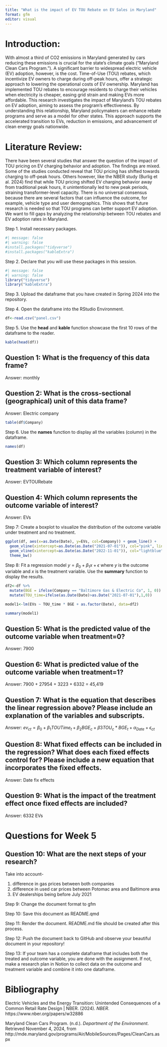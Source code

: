 ```yaml
---
title: "What is the impact of EV TOU Rebate on EV Sales in Maryland"
format: gfm
editor: visual
---
```


# Introduction:

With almost a third of CO2 emissions in Maryland generated by cars reducing these emissions is crucial for the state’s climate goals (“Maryland Clean Cars Program.”). A significant barrier to widespread electric vehicle (EV) adoption, however, is the cost. Time-of-Use (TOU) rebates, which incentivize EV owners to charge during off-peak hours, offer a strategic approach to lowering the operational costs of EV ownership. Maryland has implemented TOU rebates to encourage residents to charge their vehicles when electricity is cheaper, easing grid strain and making EVs more affordable. This research investigates the impact of Maryland’s TOU rebates on EV adoption, aiming to assess the program’s effectiveness. By understanding this relationship, Maryland policymakers can enhance rebate programs and serve as a model for other states. This approach supports the accelerated transition to EVs, reduction in emissions, and advancement of clean energy goals nationwide.

# Literature Review:

There have been several studies that answer the question of the impact of TOU pricing on EV charging behavior and adoption. The findings are mixed. Some of the studies conducted reveal that TOU pricing has shifted towards charging to off-peak hours. Others however, like the NBER study (Burlig et al. 2024) find that while TOU pricing shifted EV charging behavior away from traditional peak hours, it unintentionally led to new peak periods, straining transformer-level capacity. There is no universal consensus because there are several factors that can influence the outcome, for example, vehicle type and user demographics. This shows that future research is needed so that TOU programs can better support EV adoption. We want to fill gaps by analyzing the relationship between TOU rebates and EV adoption rates in Maryland.

Step 1. Install necessary packages.

```r
#| message: false
#| warning: false
#install.packages("tidyverse")
#install.packages("kableExtra")
```

Step 2. Declare that you will use these packages in this session.

```r
#| message: false
#| warning: false
library("tidyverse")
library("kableExtra")
```

Step 3. Upload the dataframe that you have created in Spring 2024 into the repository.

Step 4. Open the dataframe into the RStudio Environment.

```r
df<-read.csv("panel.csv")
```

Step 5. Use the **head** and **kable** function showcase the first 10 rows of the dataframe to the reader.

```r
kable(head(df))
```

## Question 1: What is the frequency of this data frame?

Answer: monthly

## Question 2: What is the cross-sectional (geographical) unit of this data frame?

Answer: Electric company

```r
table(df$Company)
```

Step 6. Use the **names** function to display all the variables (column) in the dataframe.

```r
names(df) 
```

## Question 3: Which column represents the treatment variable of interest?

Answer: EVTOURebate

## Question 4: Which column represents the outcome variable of interest?

Answer: EVs

Step 7: Create a boxplot to visualize the distribution of the outcome variable under treatment and no treatment.

```r

ggplot(df, aes(x=as.Date(Date), y=EVs, col=Company)) + geom_line() +
  geom_vline(xintercept=as.Date(as.Date("2021-07-01")), col="pink", linetype="dashed", lwd=1) +
  geom_vline(xintercept=as.Date(as.Date("2022-11-01")), col="lightblue", linetype="dashed", lwd=1) +
  theme_bw()
```

Step 8: Fit a regression model $y=\beta_0 + \beta_1 x + \epsilon$ where $y$ is the outcome variable and $x$ is the treatment variable. Use the **summary** function to display the results.

```r
df2<-df %>%
  mutate(BGE = ifelse(Company == "Baltimore Gas & Electric Co", 1, 0)) %>%
  mutate(TOU_time=ifelse(as.Date(Date)>as.Date("2021-07-01"),1,0))

model1<-lm(EVs ~ TOU_time * BGE + as.factor(Date), data=df2)

summary(model1)
```

## Question 5: What is the predicted value of the outcome variable when treatment=0?

Answer: 7900

## Question 6: What is predicted value of the outcome variable when treatment=1?

Answer: 7900 + 27954 + 3223 + 6332 = 45,419

## Question 7: What is the equation that describes the linear regression above? Please include an explanation of the variables and subscripts.

Answer: $ev_{ct} = \beta_0 + \beta_1 TOUTime_{t} + \beta_2 BGE_{c} + \beta3TOU_{c}*BGE_{t} + \alpha_{Date} + \epsilon_{ct}$

## Question 8: What fixed effects can be included in the regression? What does each fixed effects control for? Please include a new equation that incorporates the fixed effects.

Answer: Date fix effects

## Question 9: What is the impact of the treatment effect once fixed effects are included?

Answer: 6332 EVs

# Questions for Week 5

## Question 10: What are the next steps of your research?

Take into account-

1.  difference in gas prices between both companies
2.  difference in used car prices between Potomac area and Baltimore area
3.  EV dealerships being before July 2021

Step 9: Change the document format to gfm

Step 10: Save this document as README.qmd

Step 11: Render the document. README.md file should be created after this process.

Step 12: Push the document back to GitHub and observe your beautiful document in your repository!

Step 13: If your team has a complete dataframe that includes both the treated and outcome variable, you are done with the assignment. If not, make a research plan in Notion to collect data on the outcome and treatment variable and combine it into one dataframe.

# Bibliography 

Electric Vehicles and the Energy Transition: Unintended Consequences of a Common Retail Rate Design \| NBER. (2024). *NBER*. https://www.nber.org/papers/w32886

Maryland Clean Cars Program. (n.d.). *Department of the Environment*. Retrieved November 4, 2024, from http://mde.maryland.gov/programs/Air/MobileSources/Pages/CleanCars.aspx
